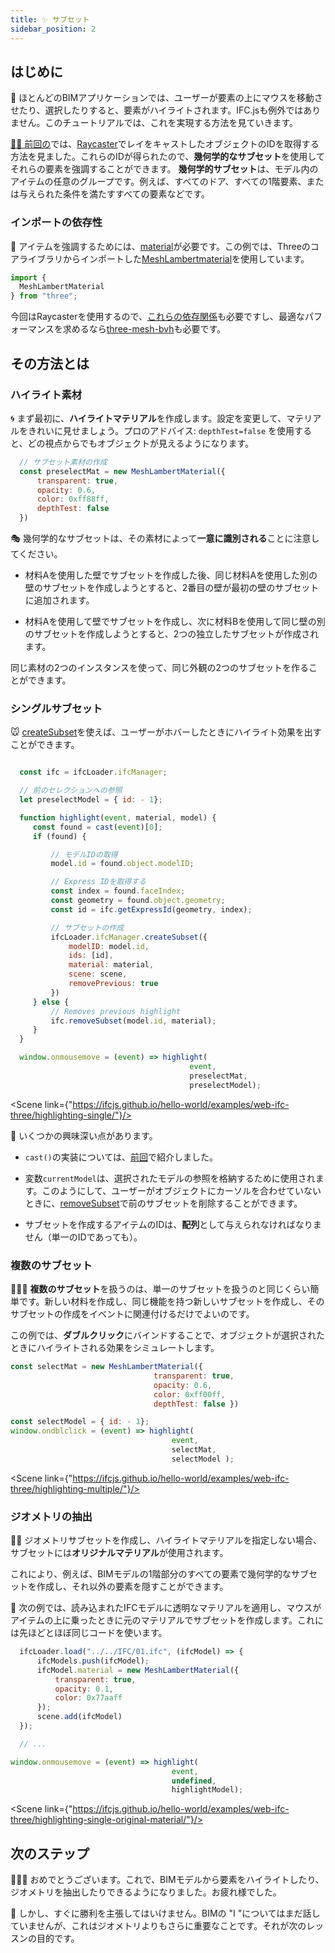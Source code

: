 ```yaml
---
title: ✨ サブセット
sidebar_position: 2
---
```



## はじめに

  🎩
ほとんどのBIMアプリケーションでは、ユーザーが要素の上にマウスを移動させたり、選択したりすると、要素がハイライトされます。IFC.jsも例外ではありません。このチュートリアルでは、これを実現する方法を見ていきます。

<a href="https://ifcjs.github.io/info/docs/Guide/web-ifc-three/Tutorials/Picking/" target="_self">
    👩‍🏫
前回の</a>では、<a href="https://threejs.org/docs/#api/en/core/Raycaster">Raycaster</a>でレイをキャストしたオブジェクトのIDを取得する方法を見ました。これらのIDが得られたので、<b>幾何学的なサブセット</b>を使用してそれらの要素を強調することができます。

<IfcCard icon="🧱" title="幾何学的なサブセット？">
<b>幾何学的サブセット</b>は、モデル内のアイテムの任意のグループです。例えば、すべてのドア、すべての1階要素、または与えられた条件を満たすすべての要素などです。
</IfcCard>

### インポートの依存性

  🏀
アイテムを強調するためには、[material](https://threejs.org/docs/#api/en/materials/Material)が必要です。この例では、Threeのコアライブラリからインポートした[MeshLambertmaterial](https://threejs.org/docs/#api/en/materials/MeshLambertMaterial)を使用しています。

```js
import {
  MeshLambertMaterial
} from "three";
```

今回はRaycasterを使用するので、<a href="https://ifcjs.github.io/info/docs/Guide/web-ifc-three/Tutorials/Picking/#import-threejs-dependencies" target="_self">これらの依存関係</a>も必要ですし、最適なパフォーマンスを求めるなら<a href="https://ifcjs.github.io/info/docs/Guide/web-ifc-three/Tutorials/Picking/#import-three-mesh-bvh-optional" target="_self">three-mesh-bvh</a>も必要です。

## その方法とは

### ハイライト素材

  🌀
まず最初に、**ハイライトマテリアル**を作成します。設定を変更して、マテリアルをきれいに見せましょう。プロのアドバイス: `depthTest=false` を使用すると、どの視点からでもオブジェクトが見えるようになります。

```js
  // サブセット素材の作成
  const preselectMat = new MeshLambertMaterial({
      transparent: true,
      opacity: 0.6,
      color: 0xff88ff,
      depthTest: false
  })
```
  🎭
幾何学的なサブセットは、その素材によって**一意に識別される**ことに注意してください。

- 材料Aを使用した壁でサブセットを作成した後、同じ材料Aを使用した別の壁のサブセットを作成しようとすると、2番目の壁が最初の壁のサブセットに追加されます。

- 材料Aを使用して壁でサブセットを作成し、次に材料Bを使用して同じ壁の別のサブセットを作成しようとすると、2つの独立したサブセットが作成されます。

<IfcAlert>
同じ素材の2つのインスタンスを使って、同じ外観の2つのサブセットを作ることができます。
</IfcAlert>

### シングルサブセット

 <p> 🐭
<a href="https://ifcjs.github.io/info/docs/Guide/web-ifc-three/api#createsubset" target="_self">createSubset</a>を使えば、ユーザーがホバーしたときにハイライト効果を出すことができます。</p>

```js

  const ifc = ifcLoader.ifcManager;

  // 前のセレクションへの参照
  let preselectModel = { id: - 1};

  function highlight(event, material, model) {
     const found = cast(event)[0];
     if (found) {

         // モデルIDの取得
         model.id = found.object.modelID;

         // Express IDを取得する
         const index = found.faceIndex;
         const geometry = found.object.geometry;
         const id = ifc.getExpressId(geometry, index);

         // サブセットの作成
         ifcLoader.ifcManager.createSubset({
             modelID: model.id,
             ids: [id],
             material: material,
             scene: scene,
             removePrevious: true
         })
     } else {
         // Removes previous highlight
         ifc.removeSubset(model.id, material);
     }
  }

  window.onmousemove = (event) => highlight(
                                        event,
                                        preselectMat,
                                        preselectModel);
```

<Scene link={"https://ifcjs.github.io/hello-world/examples/web-ifc-three/highlighting-single/"}/>

  👀
いくつかの興味深い点があります。

- `cast()`の実装については、<a href="https://ifcjs.github.io/info/docs/Guide/web-ifc-three/Tutorials/Picking/#how-to-do-it" target="_self">前回</a>で紹介しました。

- 変数`currentModel`は、選択されたモデルの参照を格納するために使用されます。このようにして、ユーザーがオブジェクトにカーソルを合わせていないときに、<a href="https://ifcjs.github.io/info/docs/Guide/web-ifc-three/api#removesubset" target="_self">removeSubset</a>で前のサブセットを削除することができます。

- サブセットを作成するアイテムのIDは、**配列**として与えられなければなりません（単一のIDであっても）。

### 複数のサブセット

  💅💅💅
  **複数のサブセット**を扱うのは、単一のサブセットを扱うのと同じくらい簡単です。新しい材料を作成し、同じ機能を持つ新しいサブセットを作成し、そのサブセットの作成をイベントに関連付けるだけでよいのです。

この例では、**ダブルクリック**にバインドすることで、オブジェクトが選択されたときにハイライトされる効果をシミュレートします。

```js
const selectMat = new MeshLambertMaterial({
                                transparent: true,
                                opacity: 0.6,
                                color: 0xff00ff,
                                depthTest: false })

const selectModel = { id: - 1};
window.ondblclick = (event) => highlight(
                                    event,
                                    selectMat,
                                    selectModel );
```

<Scene link={"https://ifcjs.github.io/hello-world/examples/web-ifc-three/highlighting-multiple/"}/>

### ジオメトリの抽出

  👩‍🏫
ジオメトリサブセットを作成し、ハイライトマテリアルを指定しない場合、サブセットには**オリジナルマテリアル**が使用されます。

<IfcAlert>
    これにより、例えば、BIMモデルの1階部分のすべての要素で幾何学的なサブセットを作成し、それ以外の要素を隠すことができます。
</IfcAlert>

  🌚
次の例では、読み込まれたIFCモデルに透明なマテリアルを適用し、マウスがアイテムの上に乗ったときに元のマテリアルでサブセットを作成します。これには先ほどとほぼ同じコードを使います。

```js {3,4,5,6,7,13,14,15,16}
  ifcLoader.load("../../IFC/01.ifc", (ifcModel) => {
      ifcModels.push(ifcModel);
      ifcModel.material = new MeshLambertMaterial({
          transparent: true,
          opacity: 0.1,
          color: 0x77aaff
      });
      scene.add(ifcModel)
  });

  // ...

window.onmousemove = (event) => highlight(
                                    event,
                                    undefined,
                                    highlightModel);
```

<Scene link={"https://ifcjs.github.io/hello-world/examples/web-ifc-three/highlighting-single-original-material/"}/>

## 次のステップ

🎉🎉🎉
おめでとうございます。これで、BIMモデルから要素をハイライトしたり、ジオメトリを抽出したりできるようになりました。お疲れ様でした。

  📃
しかし、すぐに勝利を主張してはいけません。BIMの "I "についてはまだ話していませんが、これはジオメトリよりもさらに重要なことです。それが次のレッスンの目的です。